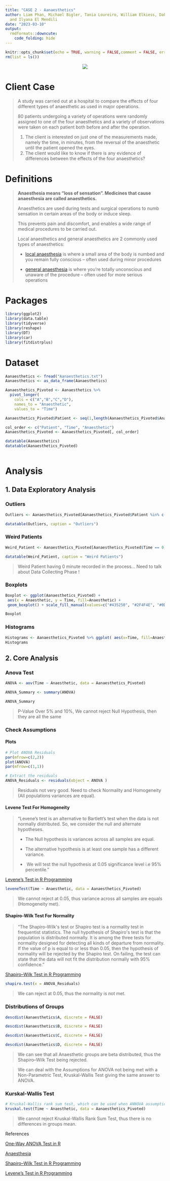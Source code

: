 ```yaml
---
title: "CASE 2 - Aanaesthetics"
author: Liam Phan, Michael Bigler, Tania Loureiro, William Elkiess, Dakota Cuellar
  and Ilyana El Mendili
date: "2023-03-10"
output: 
  rmdformats::downcute:
    code_folding: hide
---
```


```r

knitr::opts_chunk$set(echo = TRUE, warning = FALSE,comment = FALSE, error = FALSE,options(scipen=999))
rm(list = ls())

```

<center>![](Alpine.png)</center>

# Client Case

> A study was carried out at a hospital to compare the effects of four different types of anaesthetic as used in major operations.
>
> 80 patients undergoing a variety of operations were randomly assigned to one of the four anaesthetics and a variety of observations were taken on each patient both before and after the operation.
>
> 1.  The client is interested on just one of the measurements made, namely the time, in minutes, from the reversal of the anaesthetic until the patient opened the eyes.
> 2.  The client would like to know if there is any evidence of differences between the effects of the four anaesthetics?

# Definitions

> **Anaesthesia means "loss of sensation". Medicines that cause anaesthesia are called anaesthetics.**
>
> Anaesthetics are used during tests and surgical operations to numb sensation in certain areas of the body or induce sleep.
>
> This prevents pain and discomfort, and enables a wide range of medical procedures to be carried out.
>
> Local anaesthetics and general anaesthetics are 2 commonly used types of anaesthetics:
>
> -   [local anaesthesia](https://www.nhs.uk/conditions/local-anaesthesia/) is where a small area of the body is numbed and you remain fully conscious -- often used during minor procedures
>
> -   [general anaesthesia](https://www.nhs.uk/conditions/general-anaesthesia/) is where you're totally unconscious and unaware of the procedure -- often used for more serious operations

# Packages

```r

library(ggplot2)
library(data.table)
library(tidyverse)
library(reshape)
library(DT)
library(car)
library(fitdistrplus)

```

# Dataset

```r

Aanaesthetics <- fread("Aanaesthetics.txt")
Aanaesthetics <- as_data_frame(Aanaesthetics)

Aanaesthetics_Pivoted <- Aanaesthetics %>% 
  pivot_longer(
    cols = c("A","B","C","D"), 
    names_to = "Anaesthetic", 
    values_to = "Time")

Aanaesthetics_Pivoted$Patient <- seq(1,length(Aanaesthetics_Pivoted$Anaesthetic))

col_order <- c("Patient", "Time", "Anaesthetic")
Aanaesthetics_Pivoted <- Aanaesthetics_Pivoted[, col_order]

datatable(Aanaesthetics)
datatable(Aanaesthetics_Pivoted)
                              
```

# Analysis

## 1. Data Exploratory Analysis

### Outliers

```r

Outliers <- Aanaesthetics_Pivoted[Aanaesthetics_Pivoted$Patient %in% c(41,30,31),]

datatable(Outliers, caption = "Outliers")

```

### Weird Patients

```r

Weird_Patient <- Aanaesthetics_Pivoted[Aanaesthetics_Pivoted$Time == 0,]

datatable(Weird_Patient, caption = "Weird Patients")

```

> Weird Patient having 0 minute recorded in the process... Need to talk about Data Collecting Phase !

### Boxplots

```r

Boxplot <- ggplot(Aanaesthetics_Pivoted) +
 aes(x = Anaesthetic, y = Time, fill=Anaesthetic) +
 geom_boxplot() + scale_fill_manual(values=c("#435250", "#2F4F4E", "#0D8387", "#CBE4DE")) + labs(title = "Boxplots", subtitle = "Aanesthetics", caption = "©2023 Alpine Insights", y="Minutes") +  theme_minimal() + theme(plot.title = element_text(face = "bold")) + theme(legend.position = "none") + theme(axis.text.x=element_text(size=15,face = "bold")) + theme(axis.title = element_text(size =12))

Boxplot

```

### Histograms

```r

Histograms <- Aanaesthetics_Pivoted %>% ggplot( aes(x=Time, fill=Anaesthetic)) + geom_histogram( color="#e9ecef", alpha=1, position = 'identity', binwidth = 1) + scale_fill_manual(values=c("#2B3433", "#2F4F4E", "#0D8387", "#CBE4DE")) + theme_minimal() + labs(fill="") + facet_wrap(~Anaesthetic) + theme(plot.title = element_text(face = "bold")) + labs(title = "Histograms", subtitle = "Aanesthetics", caption = "©2023 Alpine Insights", y="Count") + theme(legend.position = "none") + theme(axis.title = element_text(size =12)) + theme(strip.text.x = element_text(size = 12,face = "bold"))         
Histograms

```

## 2. Core Analysis

### Anova Test

```r

ANOVA <- aov(Time ~ Anaesthetic, data = Aanaesthetics_Pivoted)

ANOVA_Summary <- summary(ANOVA)

ANOVA_Summary

```

> P-Value Over 5% and 10%, We cannot reject Null Hypothesis, then they are all the same

### Check Assumptions

#### Plots

```r

# Plot ANOVA Residuals
par(mfrow=c(2,2))
plot(ANOVA)
par(mfrow=c(1,1))

# Extract the residuals
ANOVA_Residuals <- residuals(object = ANOVA )

```

> Residuals not very good. Need to check Normality and Homogeneity (All populations variances are equal).

#### Levene Test For Homogeneity

> "Levene's test is an alternative to Bartlett's test when the data is not normally distributed. So, we consider the null and alternate hypotheses.
>
> -   The Null hypothesis is variances across all samples are equal. 
>
> -   The alternative hypothesis is at least one sample has a different variance.
>
> -    We will test the null hypothesis at 0.05 significance level i.e 95% percentile."

[Levene’s Test in R Programming](https://www.geeksforgeeks.org/levenes-test-in-r-programming/)

```r

leveneTest(Time ~ Anaesthetic, data = Aanaesthetics_Pivoted)

```

> We cannot reject at 0.05, thus variance across all samples are equals (Homogeneity met).

#### Shapiro-Wilk Test For Normality

> "The Shapiro-Wilk\'s test or Shapiro test is a normality test in frequentist statistics. The null hypothesis of Shapiro\'s test is that the population is distributed normally. It is among the three tests for normality designed for detecting all kinds of departure from normality. If the value of p is equal to or less than 0.05, then the hypothesis of normality will be rejected by the Shapiro test. On failing, the test can state that the data will not fit the distribution normally with 95% confidence."

[Shapiro–Wilk Test in R Programming](https://www.geeksforgeeks.org/shapiro-wilk-test-in-r-programming/)

```r

shapiro.test(x = ANOVA_Residuals)

```

> We can reject at 0.05, thus the normality is not met.

### Distributions of Groups

```r

descdist(Aanaesthetics$A, discrete = FALSE)

descdist(Aanaesthetics$B, discrete = FALSE)

descdist(Aanaesthetics$C, discrete = FALSE)

descdist(Aanaesthetics$D, discrete = FALSE)

```

> We can see that all Anaesthetic groups are beta distributed, thus the Shapiro–Wilk Test being rejected.

> We can deal with the Assumptions for ANOVA not being met with a Non-Parametric Test, Kruskal-Wallis Test giving the same answer to ANOVA. 

### Kurskal-Wallis Test

```r

# Kruskal-Wallis rank sum test, which can be used when ANNOVA assumptions are not met
kruskal.test(Time ~ Anaesthetic, data = Aanaesthetics_Pivoted)

```

> We cannot reject Kruskal-Wallis Rank Sum Test, thus there is no differences in groups mean.



References

[One-Way ANOVA Test in R](http://www.sthda.com/english/wiki/one-way-anova-test-in-r)

[Anaesthesia](https://www.nhs.uk/conditions/anaesthesia/)

[Shapiro–Wilk Test in R Programming](https://www.geeksforgeeks.org/shapiro-wilk-test-in-r-programming/)

[Levene’s Test in R Programming](https://www.geeksforgeeks.org/levenes-test-in-r-programming/)
